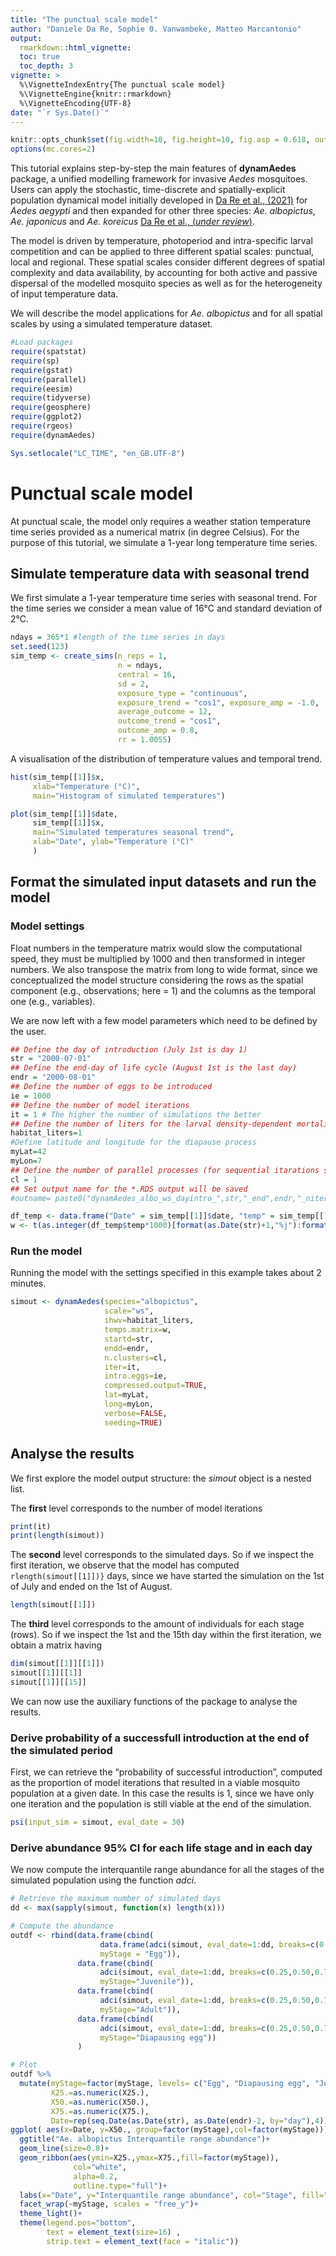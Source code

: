```yaml
---
title: "The punctual scale model"
author: "Daniele Da Re, Sophie 0. Vanwambeke, Matteo Marcantonio"
output: 
  rmarkdown::html_vignette:
  toc: true
  toc_depth: 3
vignette: >
  %\VignetteIndexEntry{The punctual scale model}
  %\VignetteEngine{knitr::rmarkdown}
  %\VignetteEncoding{UTF-8}
date: "`r Sys.Date()`"
---
```


```r
knitr::opts_chunk$set(fig.width=10, fig.height=10, fig.asp = 0.618, out.width = "95%", fig.align = "center", fig.dpi = 150, collapse = FALSE, comment = "#") 
options(mc.cores=2)
```

This tutorial explains step-by-step the main features of **dynamAedes** package, a unified modelling framework for invasive *Aedes* mosquitoes. Users can apply the stochastic, time-discrete and spatially-explicit population dynamical model initially developed in [Da Re et al., (2021)](https://doi.org/10.1016/j.ecoinf.2020.101180) for *Aedes aegypti* and then expanded for other three species: *Ae. albopictus*, *Ae. japonicus* and *Ae. koreicus* [Da Re et al., (*under review*)](http://dx.doi.org/10.1101/2021.12.21.473628).

The model is driven by temperature, photoperiod and intra-specific larval competition and can be applied to three different spatial scales: punctual, local and regional. These spatial scales consider different degrees of spatial complexity and data availability, by accounting for both active and passive dispersal of the modelled mosquito species as well as for the heterogeneity of input temperature data.

We will describe the model applications for *Ae. albopictus* and for all spatial scales by using a simulated temperature dataset.

```r
#Load packages
require(spatstat)
require(sp)
require(gstat)
require(parallel)
require(eesim)
require(tidyverse)
require(geosphere)
require(ggplot2)
require(rgeos)
require(dynamAedes)

Sys.setlocale("LC_TIME", "en_GB.UTF-8")  
```

# Punctual scale model
At punctual scale, the model only requires a weather station temperature time series provided as a numerical matrix (in degree Celsius). For the purpose of this tutorial, we simulate a 1-year long temperature time series.

## Simulate temperature data with seasonal trend
We first simulate a 1-year temperature time series with seasonal trend. For the time series we consider a mean value of 16°C and standard deviation of 2°C.

```r
ndays = 365*1 #length of the time series in days
set.seed(123)
sim_temp <- create_sims(n_reps = 1, 
                        n = ndays, 
                        central = 16, 
                        sd = 2, 
                        exposure_type = "continuous", 
                        exposure_trend = "cos1", exposure_amp = -1.0, 
                        average_outcome = 12,
                        outcome_trend = "cos1",
                        outcome_amp = 0.8, 
                        rr = 1.0055)
```

A visualisation of the distribution of temperature values and temporal trend.
```r
hist(sim_temp[[1]]$x, 
     xlab="Temperature (°C)", 
     main="Histogram of simulated temperatures")

plot(sim_temp[[1]]$date,
     sim_temp[[1]]$x,
     main="Simulated temperatures seasonal trend", 
     xlab="Date", ylab="Temperature (°C)"
     )
```

## Format the simulated input datasets and run the model
### Model settings
Float numbers in the temperature matrix would slow the computational speed, they must be multiplied by 1000 and then transformed in integer numbers. We also transpose the matrix from long to wide format, since we conceptualized the model structure considering the rows as the spatial component (e.g., observations; here = 1) and the columns as the temporal one (e.g., variables).

We are now left with a few model parameters which need to be defined by the user.
```r
## Define the day of introduction (July 1st is day 1)
str = "2000-07-01"
## Define the end-day of life cycle (August 1st is the last day)
endr = "2000-08-01"
## Define the number of eggs to be introduced
ie = 1000
## Define the number of model iterations
it = 1 # The higher the number of simulations the better
## Define the number of liters for the larval density-dependent mortality
habitat_liters=1
#Define latitude and longitude for the diapause process
myLat=42
myLon=7
## Define the number of parallel processes (for sequential itarations set nc=1)
cl = 1
## Set output name for the *.RDS output will be saved
#outname= paste0("dynamAedes_albo_ws_dayintro_",str,"_end",endr,"_niters",it,"_neggs",ie)
```

```r
df_temp <- data.frame("Date" = sim_temp[[1]]$date, "temp" = sim_temp[[1]]$x)
w <- t(as.integer(df_temp$temp*1000)[format(as.Date(str)+1,"%j"):format(as.Date(endr)+1,"%j")])
```

### Run the model
Running the model with the settings specified in this example takes about 2 minutes.
```r
simout <- dynamAedes(species="albopictus", 
                     scale="ws",  
                     ihwv=habitat_liters,  
                     temps.matrix=w,  
                     startd=str, 
                     endd=endr,  
                     n.clusters=cl, 
                     iter=it,  
                     intro.eggs=ie,  
                     compressed.output=TRUE, 
                     lat=myLat, 
                     long=myLon,
                     verbose=FALSE,
                     seeding=TRUE)
```

## Analyse the results
We first explore the model output structure: the *simout* object is a nested list.

The **first** level corresponds to the number of model iterations
```r
print(it)
print(length(simout))
```
The **second** level corresponds to the simulated days.
So if we inspect the first iteration, we observe that the model has computed `rlength(simout[[1]])}` days, since we have started the simulation on the 1st of July and ended on the 1st of August.

```r
length(simout[[1]])
```

The **third** level corresponds to the amount of individuals for each stage (rows).
So if we inspect the 1st and the 15th day within the first iteration, we obtain a matrix having
```r
dim(simout[[1]][[1]])
simout[[1]][[1]]
simout[[1]][[15]]
```
We can now use the auxiliary functions of the package to analyse the results. 

### Derive probability of a successfull introduction at the end of the simulated period
First, we can retrieve the "probability of successful introduction", computed as the proportion of model
iterations that resulted in a viable mosquito population at a given date. In this case the results is 1, since we have only one iteration and the population is still viable at the end of the simulation.

```r
psi(input_sim = simout, eval_date = 30)
```

### Derive abundance 95% CI for each life stage and in each day
We now compute the interquantile range abundance for all the stages of the simulated population using the function *adci*.
```r
# Retrieve the maximum number of simulated days
dd <- max(sapply(simout, function(x) length(x)))

# Compute the abundance
outdf <- rbind(data.frame(cbind(
                    data.frame(adci(simout, eval_date=1:dd, breaks=c(0.25,0.50,0.75), st=1)), 
                    myStage = "Egg")),
               data.frame(cbind(
                    adci(simout, eval_date=1:dd, breaks=c(0.25,0.50,0.75), st=2), 
                    myStage="Juvenile")),
               data.frame(cbind(
                    adci(simout, eval_date=1:dd, breaks=c(0.25,0.50,0.75), st=3), 
                    myStage="Adult")),
               data.frame(cbind(
                    adci(simout, eval_date=1:dd, breaks=c(0.25,0.50,0.75), st=4), 
                    myStage="Diapausing egg"))
               )

# Plot
outdf %>% 
  mutate(myStage=factor(myStage, levels= c("Egg", "Diapausing egg", "Juvenile", "Adult")), 
         X25.=as.numeric(X25.), 
         X50.=as.numeric(X50.),
         X75.=as.numeric(X75.), 
         Date=rep(seq.Date(as.Date(str), as.Date(endr)-2, by="day"),4)) %>% 
ggplot( aes(x=Date, y=X50., group=factor(myStage),col=factor(myStage))) +
  ggtitle("Ae. albopictus Interquantile range abundance")+
  geom_line(size=0.8)+
  geom_ribbon(aes(ymin=X25.,ymax=X75.,fill=factor(myStage)),
              col="white",
              alpha=0.2,
              outline.type="full")+
  labs(x="Date", y="Interquantile range abundance", col="Stage", fill="Stage")+
  facet_wrap(~myStage, scales = "free_y")+
  theme_light()+
  theme(legend.pos="bottom",  
        text = element_text(size=16) , 
        strip.text = element_text(face = "italic"))
```
